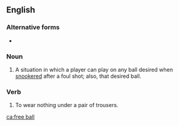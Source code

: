 {{also|freeball}}
==English==

===Alternative forms===
* {{l|en|freeball}}

===Noun===
{{en-noun}}

# {{lb|en|snooker}} A situation in which a player can play on any ball desired when [[snookered]] after a foul shot; also, that desired ball.

===Verb===
{{head|en|verb}}
# To wear nothing under a pair of trousers.

[[ca:free ball]]